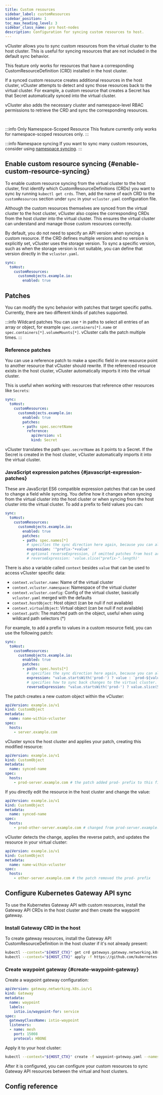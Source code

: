 ```yaml
---
title: Custom resources
sidebar_label: customResources
sidebar_position: 1
toc_max_heading_level: 3
sidebar_class_name: pro host-nodes
description: Configuration for syncing custom resources to host.
---
```



<TenancySupport hostNodes="true" />

<ProAdmonition/>

vCluster allows you to sync custom resources from the virtual cluster to the host cluster. This is useful for syncing resources that are not included in the default sync behavior.

This feature only works for resources that have a corresponding CustomResourceDefinition (CRD) installed in the host cluster.

If a synced custom resource creates additional resources in the host cluster, vCluster attempts to detect and sync those resources back to the virtual cluster. For example, a custom resource that creates a Secret has that Secret automatically synced into the virtual cluster.

vCluster also adds the necessary cluster and namespace-level RBAC permissions to retrieve the CRD and sync the corresponding resources.

<br />

:::info Only Namespace-Scoped Resource
This feature currently only works for namespace-scoped resources only.
:::

:::info Namespace syncing
If you want to sync many custom resources, consider using [namespace syncing](../../../sync/to-host/advanced/namespaces).
:::

## Enable custom resource syncing {#enable-custom-resource-syncing}

To enable custom resource syncing from the virtual cluster to the host cluster, first identify which CustomResourceDefinitions (CRDs) you want to sync by running `kubectl get crds`. Then, add the name of each CRD to the `customResources` section under `sync` in your `vcluster.yaml` configuration file.

Although the custom resources themselves are synced from the virtual cluster to the host cluster, vCluster also copies the corresponding CRDs from the host cluster into the virtual cluster. This ensures the virtual cluster can understand and manage those custom resources correctly.

By default, you do not need to specify an API version when syncing a custom resource. If the CRD defines multiple versions and no version is explicitly set, vCluster uses the storage version. To sync a specific version, such as when the storage version is not suitable, you can define that version directly in the `vcluster.yaml`.

```yaml
sync:
  toHost:
    customResources:
      customobjects.example.io:
        enabled: true
```

<VersionedCrdSyncing yamlTitle="Configure CR sync to host" scopeName=""/>

## Patches

You can modify the sync behavior with patches that target specific paths. Currently, there are two different kinds of patches supported.

:::info Wildcard patches
You can use `*` in paths to select all entries of an array or object, for example `spec.containers[*].name` or `spec.containers[*].volumeMounts[*]`. vCluster calls the patch multiple times.
:::

### Reference patches

You can use a reference patch to make a specific field in one resource point to another resource that vCluster should rewrite. If the referenced resource exists in the host cluster, vCluster automatically imports it into the virtual cluster.

This is useful when working with resources that reference other resources like `Secrets`:

```yaml
sync:
  toHost:
    customResources:
      customobjects.example.io:
        enabled: true
        patches:
        - path: spec.secretName
          reference:
            apiVersion: v1
            kind: Secret
```

vCluster translates the path `spec.secretName` as it points to a Secret. If the Secret is created in the host cluster, vCluster automatically imports it into the virtual cluster.

<!-- vale off -->
### JavaScript expression patches {#javascript-expression-patches}
<!-- vale on -->

These are JavaScript ES6 compatible expression patches that can be used to change a field while syncing. You define how it changes when syncing from the virtual cluster into the host cluster or when syncing from the host cluster into the virtual cluster. To add a prefix to field values you can:

```yaml
sync:
  toHost:
    customResources:
      customobjects.example.io:
        enabled: true
        patches:
        - path: spec.names[*]
          # specifies the sync direction here again, because you can also react on change for fromHost with an expression
          expression: '"prefix-"+value'
          # optional reverseExpression, if omitted patches from host are discarded for that path
          # reverseExpression: 'value.slice("prefix-".length)'
```

There is also a variable called `context` besides `value` that can be used to access vCluster specific data:
- `context.vcluster.name`: Name of the virtual cluster
- `context.vcluster.namespace`: Namespace of the virtual cluster
- `context.vcluster.config`: Config of the virtual cluster, basically `vcluster.yaml` merged with the defaults
- `context.hostObject`: Host object (can be null if not available)
- `context.virtualObject`: Virtual object (can be null if not available)
- `context.path`: The matched path on the object, useful when using wildcard path selectors (*)

For example, to add a prefix to values in a custom resource field, you can use the following patch:

```yaml
sync:
  toHost:
    customResources:
      customobjects.example.io:
        enabled: true
        patches:
        - path: spec.hosts[*]
          # specifies the sync direction here again, because you can also react on change for fromHost
          expression: "value.startsWith('prod-') ? value : `prod-${value}`"
          # specifies how to sync back changes to the virtual cluster. If omitted does not sync back changes.
          reverseExpression: "value.startsWith('prod-') ? value.slice(5) : value"
```

The patch creates a new custom object within the vCluster:

```yaml
apiVersion: example.io/v1
kind: CustomObject
metadata:
  name: name-within-vcluster
spec:
  hosts:
    - server.example.com
```

vCluster syncs the host cluster and applies your patch, creating this modified resource:

```yaml
apiVersion: example.io/v1
kind: CustomObject
metadata:
  name: synced-name
spec:
  hosts:
    - prod-server.example.com # the patch added prod- prefix to this field
```

If you directly edit the resource in the host cluster and change the value:

```yaml
apiVersion: example.io/v1
kind: CustomObject
metadata:
  name: synced-name
spec:
  hosts:
    - prod-other-server.example.com # changed from prod-server.example.com
```

vCluster detects the change, applies the reverse patch, and updates the resource in your virtual cluster:

```yaml
apiVersion: example.io/v1
kind: CustomObject
metadata:
  name: name-within-vcluster
spec:
  hosts:
    - other-server.example.com # the patch removed the prod- prefix
```

## Configure Kubernetes Gateway API sync

To use the Kubernetes Gateway API with custom resources, install the Gateway API CRDs in the host cluster and then create the waypoint gateway.

### Install Gateway CRD in the host

To create gateway resources, install the Gateway API CustomResourceDefinition in the host cluster if it's not already present:

```bash title="Install Gateway CRD"
kubectl --context="${HOST_CTX}" get crd gateways.gateway.networking.k8s.io &> /dev/null || \
kubectl --context="${HOST_CTX}" apply -f https://github.com/kubernetes-sigs/gateway-api/releases/download/v1.2.1/standard-install.yaml
```

### Create waypoint gateway {#create-waypoint-gateway}

Create a waypoint gateway configuration:

```yaml title="waypoint-gateway.yaml"
apiVersion: gateway.networking.k8s.io/v1
kind: Gateway
metadata:
  name: waypoint
  labels:
    istio.io/waypoint-for: service
spec:
  gatewayClassName: istio-waypoint
  listeners:
  - name: mesh
    port: 15008
    protocol: HBONE
```

Apply it to your host cluster:

```bash title="Create Waypoint Gateway"
kubectl --context="${HOST_CTX}" create -f waypoint-gateway.yaml --namespace="${VCLUSTER_HOST_NAMESPACE}"
```

After it is configured, you can configure your custom resources to sync Gateway API resources between the virtual and host clusters.

## Config reference

<CustomResourceDefinitions/>
